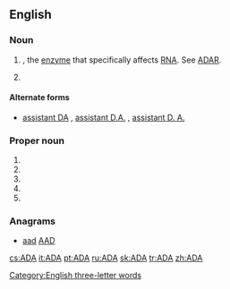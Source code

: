 {{also|ada|Ada|ADA|āda|ādā|aða|-ada|A.D.A.|A. D. A.}}
==English==

===Noun===
{{en-noun}}

# {{initialism of|[[adenosine]] [[deaminase]]|nodot=1}}, the [[enzyme]]  that specifically affects [[RNA]]. See [[ADAR]].
# {{initialism of|[[assistant]] [[district attorney]]}}

====Alternate forms====
* {{sense|assistant district attorney}} [[assistant DA]] , [[assistant D.A.]] , [[assistant D. A.]]

===Proper noun===
{{en-proper noun}}

# {{initialism of|[[w:American Dental Association|American Dental Association]]}}
# {{initialism of|[[w:Americans for Democratic Action|Americans for Democratic Action]]}}
# {{initialism of|[[w:Americans with Disabilities Act|Americans with Disabilities Act]]}}
# {{initialism of|[[w:American Diabetes Association|American Diabetes Association]]}}
# {{initialism of|[[w:Air Defense Artillery Branch (United States Army)|Air Defense Artillery]]}}

===Anagrams===
* [[aad#English|aad]] [[AAD#English|AAD]]

[[Category:English three-letter words]]

[[cs:ADA]]
[[it:ADA]]
[[pt:ADA]]
[[ru:ADA]]
[[sk:ADA]]
[[tr:ADA]]
[[zh:ADA]]